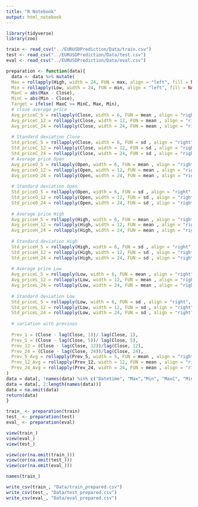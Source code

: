 ```yaml
---
title: "R Notebook"
output: html_notebook
---
```

```r
library(tidyverse)
library(zoo)
```


```r
train <- read_csv("../EURUSDPrediction/Data/train.csv")
test <- read_csv("../EURUSDPrediction/Data/test.csv")
eval <- read_csv("../EURUSDPrediction/Data/eval.csv")
```


```r
preparation <- function(data){
  data <- data %>% mutate(
  Max = rollapply(High, width = 24, FUN = max, align = "left", fill = NA), 
  Min = rollapply(Low, width = 24, FUN = min, align = "left", fill = NA),
  MaxC = abs(Max - Close),
  MinC = abs(Min - Close),
  Target = ifelse( MaxC >= MinC, Max, Min), 
  # close average price
  Avg_priceC_5 = rollapply(Close, width = 6, FUN = mean , align = "right", fill = NA, partial = FALSE),
  Avg_priceC_12 = rollapply(Close, width = 12, FUN = mean , align = "right", fill = NA, partial = FALSE),
  Avg_priceC_24 = rollapply(Close, width = 24, FUN = mean , align = "right", fill = NA, partial = FALSE),
  
  # Standard deviation Close
  Std_priceC_5 = rollapply(Close, width = 6, FUN = sd , align = "right", fill = NA, partial = FALSE),
  Std_priceC_12 = rollapply(Close, width = 12, FUN = sd , align = "right", fill = NA, partial = FALSE),
  Std_priceC_24 = rollapply(Close, width = 24, FUN = sd , align = "right", fill = NA, partial = FALSE),
  # Average price Open
  Avg_priceO_5 = rollapply(Open, width = 6, FUN = mean , align = "right", fill = NA, partial = FALSE),
  Avg_priceO_12 = rollapply(Open, width = 12, FUN = mean , align = "right", fill = NA, partial = FALSE),
  Avg_priceO_24 = rollapply(Open, width = 24, FUN = mean , align = "right", fill = NA, partial = FALSE),
  
  # Standard deviation Open
  Std_priceO_5 = rollapply(Open, width = 6, FUN = sd , align = "right", fill = NA, partial = FALSE),
  Std_priceO_12 = rollapply(Open, width = 12, FUN = sd , align = "right", fill = NA, partial = FALSE),
  Std_price0_24 = rollapply(Open, width = 24, FUN = sd , align = "right", fill = NA, partial = FALSE),
  
  # Average price High
  Avg_priceH_5 = rollapply(High, width = 6, FUN = mean , align = "right", fill = NA, partial = FALSE),
  Avg_priceH_12 = rollapply(High, width = 12, FUN = mean , align = "right", fill = NA, partial = FALSE),
  Avg_priceH_24 = rollapply(High, width = 24, FUN = mean , align = "right", fill = NA, partial = FALSE),
  
  # Standard deviation High
  Std_priceH_5 = rollapply(High, width = 6, FUN = sd , align = "right", fill = NA, partial = FALSE),
  Std_priceH_12 = rollapply(High, width = 12, FUN = sd , align = "right", fill = NA, partial = FALSE),
  Std_priceH_24 = rollapply(High, width = 24, FUN = sd , align = "right", fill = NA, partial = FALSE),
  
  # Average price Low
  Avg_priceL_5 = rollapply(Low, width = 6, FUN = mean , align = "right", fill = NA, partial = FALSE),
  Avg_priceL_12 = rollapply(Low, width = 12, FUN = mean , align = "right", fill = NA, partial = FALSE),
  Avg_priceL_24 = rollapply(Low, width = 24, FUN = mean , align = "right", fill = NA, partial = FALSE),
  
  # Standard deviation Low
  Std_priceL_5 = rollapply(Low, width = 6, FUN = sd , align = "right", fill = NA, partial = FALSE),
  Std_priceL_12 = rollapply(Low, width = 12, FUN = sd , align = "right", fill = NA, partial = FALSE),
  Std_priceL_24 = rollapply(Low, width = 24, FUN = sd , align = "right", fill = NA, partial = FALSE),
  
  # variation with previous
  
  Prev_1 = (Close - lag(Close, 1))/ lag(Close, 1),
  Prev_5 = (Close - lag(Close, 5))/ lag(Close, 5),
  Prev_12 = (Close - lag(Close, 12))/lag(Close, 12),
  Prev_24 = (Close - lag(Close, 24))/lag(Close, 24),
  Prev_5_Avg = rollapply(Prev_5, width = 5, FUN = mean , align = "right", fill = NA, partial = FALSE),
  Prev_12_Avg = rollapply(Prev_12, width = 12, FUN = mean , align = "right", fill = NA, partial = FALSE),
  Prev_24_Avg = rollapply(Prev_24, width = 24, FUN = mean , align = "right", fill = NA, partial = FALSE)
)
data = data[, !names(data) %in% c("Datetime", "Max","Min", "MaxC", "MinC", "Adj Close", "Volume")]
data = data[, 2:length(names(data))]
data = na.omit(data)
return(data)
}
```


```r
train_ <- preparation(train)
test_ <- preparation(test)
eval_ <- preparation(eval)
```

```r
view(train_)
view(eval_)
view(test_)

```


```r
view(cor(na.omit(train_)))
view(cor(na.omit(test_)))
view(cor(na.omit(eval_)))
```

```r
names(train_)
```


```r
write_csv(train_, "Data/train_prepared.csv")
write_csv(test_, "Data/test_prepared.csv")
write_csv(eval_, "Data/eval_prepared.csv")
```


```r

```


```r

```

